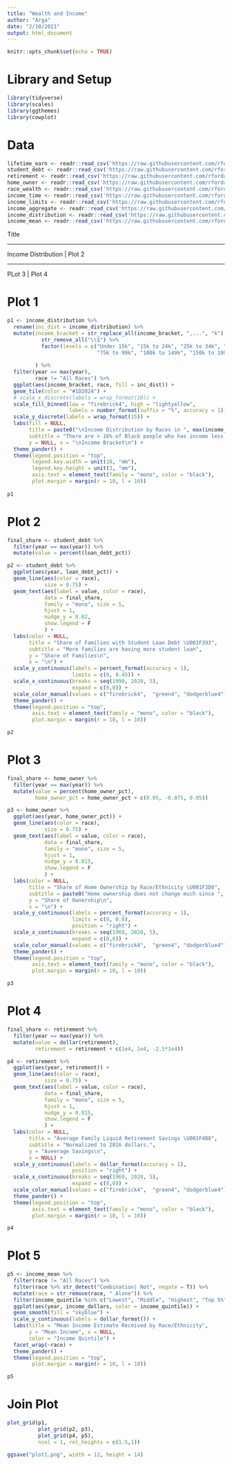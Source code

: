 ```yaml
---
title: "Wealth and Income"
author: "Arga"
date: "2/10/2021"
output: html_document
---
```


```r
knitr::opts_chunk$set(echo = TRUE)
```

# Library and Setup

```r
library(tidyverse)
library(scales)
library(ggthemes)
library(cowplot)
```

# Data

```r
lifetime_earn <- readr::read_csv('https://raw.githubusercontent.com/rfordatascience/tidytuesday/master/data/2021/2021-02-09/lifetime_earn.csv')
student_debt <- readr::read_csv('https://raw.githubusercontent.com/rfordatascience/tidytuesday/master/data/2021/2021-02-09/student_debt.csv')
retirement <- readr::read_csv('https://raw.githubusercontent.com/rfordatascience/tidytuesday/master/data/2021/2021-02-09/retirement.csv')
home_owner <- readr::read_csv('https://raw.githubusercontent.com/rfordatascience/tidytuesday/master/data/2021/2021-02-09/home_owner.csv')
race_wealth <- readr::read_csv('https://raw.githubusercontent.com/rfordatascience/tidytuesday/master/data/2021/2021-02-09/race_wealth.csv')
income_time <- readr::read_csv('https://raw.githubusercontent.com/rfordatascience/tidytuesday/master/data/2021/2021-02-09/income_time.csv')
income_limits <- readr::read_csv('https://raw.githubusercontent.com/rfordatascience/tidytuesday/master/data/2021/2021-02-09/income_limits.csv')
income_aggregate <- readr::read_csv('https://raw.githubusercontent.com/rfordatascience/tidytuesday/master/data/2021/2021-02-09/income_aggregate.csv')
income_distribution <- readr::read_csv('https://raw.githubusercontent.com/rfordatascience/tidytuesday/master/data/2021/2021-02-09/income_distribution.csv')
income_mean <- readr::read_csv('https://raw.githubusercontent.com/rfordatascience/tidytuesday/master/data/2021/2021-02-09/income_mean.csv')
```


Title

---

Income Distribution | Plot 2

---

PLot 3 | Plot 4

# Plot 1

```r
p1 <- income_distribution %>% 
  rename(inc_dist = income_distribution) %>% 
  mutate(income_bracket = str_replace_all(income_bracket, ",...", "k") %>% 
           str_remove_all("\\$") %>% 
           factor(levels = c("Under 15k", "15k to 24k", "25k to 34k", "35k to 49k", "50k to 74k",
                             "75k to 99k", "100k to 149k", "150k to 199k", "200k and over"))
         
         ) %>% 
  filter(year == max(year),
         race != "All Races") %>% 
  ggplot(aes(income_bracket, race, fill = inc_dist)) +
  geom_tile(color = "#1D2024") +
  # scale_x_discrete(labels = wrap_format(10)) +
  scale_fill_binned(low = "firebrick4", high = "lightyellow",
                    labels = number_format(suffix = "%", accuracy = 1)) +
  scale_y_discrete(labels = wrap_format(15)) +
  labs(fill = NULL,
       title = paste0("\nIncome Distribution by Races in ", max(income_distribution$year)),
       subtitle = "There are > 16% of Black people who has income less than 15K ",
       y = NULL, x = "\nIncome Bracket\n") +
  theme_pander() +
  theme(legend.position = "top",
        legend.key.width = unit(10, "mm"),
        legend.key.height = unit(3, "mm"),
        axis.text = element_text(family = "mono", color = "black"),
        plot.margin = margin(r = 10, l = 10)) 
  
p1
```

# Plot 2

```r
final_share <- student_debt %>% 
  filter(year == max(year)) %>% 
  mutate(value = percent(loan_debt_pct))

p2 <- student_debt %>% 
  ggplot(aes(year, loan_debt_pct)) +
  geom_line(aes(color = race),
            size = 0.75) +
  geom_text(aes(label = value, color = race), 
            data = final_share,
            family = "mono", size = 5,
            hjust = 1,
            nudge_y = 0.02,
            show.legend = F
            ) +
  labs(color = NULL,
       title = "Share of Families with Student Loan Debt \U001F393",
       subtitle = "More families are having more student loan",
       y = "Share of Families\n",
       x = "\n") +
  scale_y_continuous(labels = percent_format(accuracy = 1),
                     limits = c(0, 0.45)) +
  scale_x_continuous(breaks = seq(1990, 2020, 5), 
                     expand = c(0,0)) +
  scale_color_manual(values = c("firebrick4",  "green4", "dodgerblue4")) +
  theme_pander() +
  theme(legend.position = "top",
        axis.text = element_text(family = "mono", color = "black"),
        plot.margin = margin(r = 10, l = 10))

p2
```


# Plot 3

```r
final_share <- home_owner %>% 
  filter(year == max(year)) %>% 
  mutate(value = percent(home_owner_pct),
         home_owner_pct = home_owner_pct + c(0.05, -0.075, 0.05))

p3 <- home_owner %>% 
  ggplot(aes(year, home_owner_pct)) +
  geom_line(aes(color = race),
            size = 0.75) +
  geom_text(aes(label = value, color = race), 
            data = final_share,
            family = "mono", size = 5,
            hjust = 1,
            nudge_y = 0.015,
            show.legend = F
            ) +
  labs(color = NULL,
       title = "Share of Home Ownership by Race/Ethnicity \U001F3D8",
       subtitle = paste0("Home ownership does not change much since ", min(home_owner$year)),
       y = "Share of Ownership\n",
       x = "\n") +
  scale_y_continuous(labels = percent_format(accuracy = 1), 
                     limits = c(0, 0.8),
                     position = "right") +
  scale_x_continuous(breaks = seq(1960, 2020, 5),
                     expand = c(0,0)) +
  scale_color_manual(values = c("firebrick4",  "green4", "dodgerblue4")) +
  theme_pander() +
  theme(legend.position = "top",
        axis.text = element_text(family = "mono", color = "black"),
        plot.margin = margin(r = 10, l = 10))

p3
```


# Plot 4

```r
final_share <- retirement %>% 
  filter(year == max(year)) %>% 
  mutate(value = dollar(retirement),
         retirement = retirement + c(1e4, 1e4, -2.5*1e4))

p4 <- retirement %>% 
  ggplot(aes(year, retirement)) +
  geom_line(aes(color = race),
            size = 0.75) +
  geom_text(aes(label = value, color = race), 
            data = final_share,
            family = "mono", size = 5,
            hjust = 1,
            nudge_y = 0.015,
            show.legend = F
            ) +
  labs(color = NULL,
       title = "Average Family Liquid Retirement Savings \U001F4B8",
       subtitle = "Normalized to 2016 dollars.",
       y = "Aveerage Savings\n",
       x = NULL) +
  scale_y_continuous(labels = dollar_format(accuracy = 1), 
                     position = "right") +
  scale_x_continuous(breaks = seq(1960, 2020, 5),
                     expand = c(0,0)) +
  scale_color_manual(values = c("firebrick4",  "green4", "dodgerblue4")) +
  theme_pander() +
  theme(legend.position = "top",
        axis.text = element_text(family = "mono", color = "black"),
        plot.margin = margin(r = 10, l = 10))

p4
```


# Plot 5

```r
p5 <- income_mean %>% 
  filter(race != "All Races") %>% 
  filter(race %>% str_detect("Combination| Not", negate = T)) %>% 
  mutate(race = str_remove(race, " Alone")) %>% 
  filter(income_quintile %in% c("Lowest", "Middle", "Highest", "Top 5%")) %>% 
  ggplot(aes(year, income_dollars, color = income_quintile)) +
  geom_smooth(fill = "skyblue") +
  scale_y_continuous(labels = dollar_format()) +
  labs(title = "Mean Income Estimate Received by Race/Ethnicity",
       y = "Mean Income", x = NULL,
       color = "Income Quintile") +
  facet_wrap(~race) +
  theme_pander() +
  theme(legend.position = "top",
        plot.margin = margin(r = 10, l = 10))

p5
```




# Join Plot

```r
plot_grid(p1, 
          plot_grid(p2, p3), 
          plot_grid(p4, p5), 
          ncol = 1, rel_heights = c(1.5,1))

ggsave("plot1.png", width = 12, height = 14)
```



